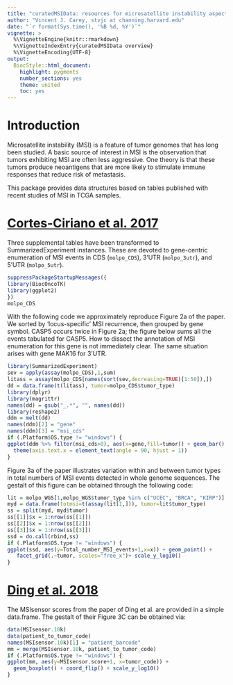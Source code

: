 ```yaml
---
title: "curatedMSIData: resources for microsatellite instability aspects of TCGA samples."
author: "Vincent J. Carey, stvjc at channing.harvard.edu"
date: "`r format(Sys.time(), '%B %d, %Y')`"
vignette: >
  %\VignetteEngine{knitr::rmarkdown}
  %\VignetteIndexEntry{curatedMSIData overview}
  %\VignetteEncoding{UTF-8}
output:
  BiocStyle::html_document:
    highlight: pygments
    number_sections: yes
    theme: united
    toc: yes
---
```


# Introduction

Microsatellite instability (MSI) is a feature of tumor genomes that
has long been studied.  A basic source of interest in MSI is
the observation that tumors exhibiting MSI are often
less aggressive.  One theory is that these tumors produce
neoantigens that are more likely to stimulate immune
responses that reduce risk of metastasis.

This package provides data structures based on tables 
published with recent
studies of MSI in TCGA samples.

# [Cortes-Ciriano et al. 2017](http://dx.doi.org/10.1038/ncomms15180)

Three supplemental tables have been transformed to SummarizedExperiment
instances.  These are devoted to gene-centric enumeration of MSI
events in CDS (`molpo_CDS`), 3'UTR (`molpo_3utr`), 
and 5'UTR (`molpo_5utr`).

```r
suppressPackageStartupMessages({
library(BiocOncoTK)
library(ggplot2)
})
molpo_CDS
```

With the following code we approximately reproduce Figure 2a of
the paper.  We sorted by 'locus-specific' MSI recurrence, then
grouped by gene symbol.  CASP5 occurs twice in Figure 2a; the
figure below sums all the events tabulated for CASP5.  How
to dissect the annotation of MSI enumeration for this gene
is not immediately clear.  The same situation arises with
gene MAK16 for 3'UTR.  

```r
library(SummarizedExperiment)
sev = apply(assay(molpo_CDS),1,sum)
litass = assay(molpo_CDS[names(sort(sev,decreasing=TRUE)[1:50]),])
dd = data.frame(t(litass), tumor=molpo_CDS$tumor_type)
library(dplyr)
library(magrittr)
names(dd) = gsub("_.*", "", names(dd))
library(reshape2)
ddm = melt(dd)
names(ddm)[2] = "gene"
names(ddm)[3] = "msi_cds"
if (.Platform$OS.type != "windows") {
ggplot(ddm %>% filter(msi_cds>0), aes(x=gene,fill=tumor)) + geom_bar() +
  theme(axis.text.x = element_text(angle = 90, hjust = 1))
}
```

Figure 3a of the paper illustrates variation within and between tumor types
in total numbers of MSI events detected in whole genome sequences.
The gestalt of this figure can be obtained through the following
code:

```r
lit = molpo_WGS[1,molpo_WGS$tumor_type %in% c("UCEC", "BRCA", "KIRP")]
myd = data.frame(totmsi=t(assay(lit[1,])), tumor=lit$tumor_type)
ss = split(myd, myd$tumor)
ss[[1]]$x = 1:nrow(ss[[1]])
ss[[2]]$x = 1:nrow(ss[[2]])
ss[[3]]$x = 1:nrow(ss[[3]])
ssd = do.call(rbind,ss)
if (.Platform$OS.type != "windows") {
ggplot(ssd, aes(y=Total_number_MSI_events+1,x=x)) + geom_point() +
   facet_grid(.~tumor, scales="free_x")+ scale_y_log10()
}
```

# [Ding et al. 2018](http://dx.doi.org/10.1038/ncomms15180)

The MSIsensor scores from the paper of Ding et al. are provided in
a simple data.frame.  The gestalt of their Figure 3C can
be obtained via:

```r
data(MSIsensor.10k)
data(patient_to_tumor_code)
names(MSIsensor.10k)[1] = "patient_barcode"
mm = merge(MSIsensor.10k, patient_to_tumor_code)
if (.Platform$OS.type != "windows") {
ggplot(mm, aes(y=MSIsensor.score+1, x=tumor_code)) + 
  geom_boxplot() + coord_flip() + scale_y_log10()
}
```


